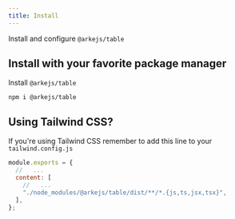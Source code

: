 ```yaml
---
title: Install
---
```


Install and configure `@arkejs/table`

## Install with your favorite package manager

Install `@arkejs/table`

```shell
npm i @arkejs/table
```

## Using Tailwind CSS?

If you're using Tailwind CSS remember to add this line to your `tailwind.config.js`

```js title='tailwind.config.js'
module.exports = {
  //   ...
  content: [
    //   ...
    "./node_modules/@arkejs/table/dist/**/*.{js,ts,jsx,tsx}",
  ],
};
```
